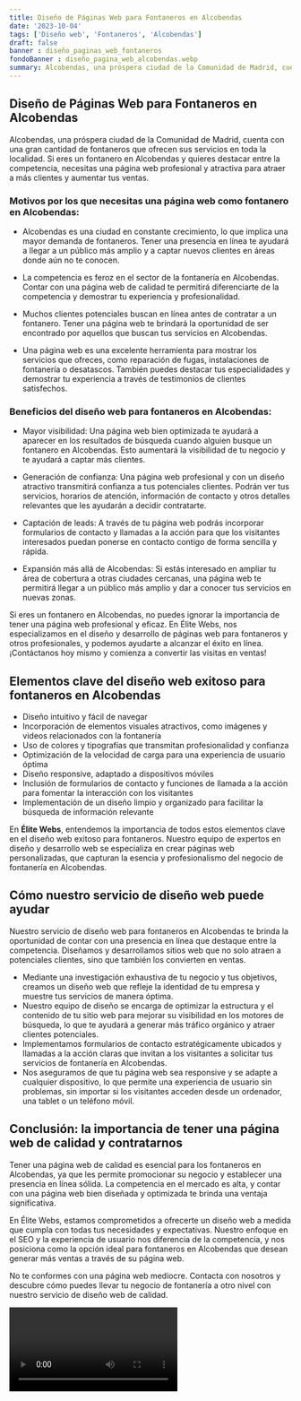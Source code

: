 ```yaml
---
title: Diseño de Páginas Web para Fontaneros en Alcobendas
date: '2023-10-04'
tags: ['Diseño web', 'Fontaneros', 'Alcobendas']
draft: false
banner : diseño_paginas_web_fontaneros
fondoBanner : diseño_pagina_web_alcobendas.webp
summary: Alcobendas, una próspera ciudad de la Comunidad de Madrid, cuenta con una gran cantidad de fontaneros que ofrecen sus servicios en toda la localidad. Si eres un fontanero en Alcobendas y quieres destacar entre la competencia, necesitas una página web profesional y atractiva para atraer a más clientes y aumentar tus ventas.
---
```


## Diseño de Páginas Web para Fontaneros en Alcobendas

Alcobendas, una próspera ciudad de la Comunidad de Madrid, cuenta con una gran cantidad de fontaneros que ofrecen sus servicios en toda la localidad. Si eres un fontanero en Alcobendas y quieres destacar entre la competencia, necesitas una página web profesional y atractiva para atraer a más clientes y aumentar tus ventas.

### Motivos por los que necesitas una página web como fontanero en Alcobendas:

- Alcobendas es una ciudad en constante crecimiento, lo que implica una mayor demanda de fontaneros. Tener una presencia en línea te ayudará a llegar a un público más amplio y a captar nuevos clientes en áreas donde aún no te conocen.

- La competencia es feroz en el sector de la fontanería en Alcobendas. Contar con una página web de calidad te permitirá diferenciarte de la competencia y demostrar tu experiencia y profesionalidad.

- Muchos clientes potenciales buscan en línea antes de contratar a un fontanero. Tener una página web te brindará la oportunidad de ser encontrado por aquellos que buscan tus servicios en Alcobendas.

- Una página web es una excelente herramienta para mostrar los servicios que ofreces, como reparación de fugas, instalaciones de fontanería o desatascos. También puedes destacar tus especialidades y demostrar tu experiencia a través de testimonios de clientes satisfechos.

### Beneficios del diseño web para fontaneros en Alcobendas:

- Mayor visibilidad: Una página web bien optimizada te ayudará a aparecer en los resultados de búsqueda cuando alguien busque un fontanero en Alcobendas. Esto aumentará la visibilidad de tu negocio y te ayudará a captar más clientes.

- Generación de confianza: Una página web profesional y con un diseño atractivo transmitirá confianza a tus potenciales clientes. Podrán ver tus servicios, horarios de atención, información de contacto y otros detalles relevantes que les ayudarán a decidir contratarte.

- Captación de leads: A través de tu página web podrás incorporar formularios de contacto y llamadas a la acción para que los visitantes interesados puedan ponerse en contacto contigo de forma sencilla y rápida.

- Expansión más allá de Alcobendas: Si estás interesado en ampliar tu área de cobertura a otras ciudades cercanas, una página web te permitirá llegar a un público más amplio y dar a conocer tus servicios en nuevas zonas.

Si eres un fontanero en Alcobendas, no puedes ignorar la importancia de tener una página web profesional y eficaz. En Élite Webs, nos especializamos en el diseño y desarrollo de páginas web para fontaneros y otros profesionales, y podemos ayudarte a alcanzar el éxito en línea. ¡Contáctanos hoy mismo y comienza a convertir las visitas en ventas!

<GifSeo />

<Cta />

## Elementos clave del diseño web exitoso para fontaneros en Alcobendas

- Diseño intuitivo y fácil de navegar
- Incorporación de elementos visuales atractivos, como imágenes y videos relacionados con la fontanería
- Uso de colores y tipografías que transmitan profesionalidad y confianza
- Optimización de la velocidad de carga para una experiencia de usuario óptima
- Diseño responsive, adaptado a dispositivos móviles
- Inclusión de formularios de contacto y funciones de llamada a la acción para fomentar la interacción con los visitantes
- Implementación de un diseño limpio y organizado para facilitar la búsqueda de información relevante

En **Élite Webs**, entendemos la importancia de todos estos elementos clave en el diseño web exitoso para fontaneros. Nuestro equipo de expertos en diseño y desarrollo web se especializa en crear páginas web personalizadas, que capturan la esencia y profesionalismo del negocio de fontanería en Alcobendas.

## Cómo nuestro servicio de diseño web puede ayudar

Nuestro servicio de diseño web para fontaneros en Alcobendas te brinda la oportunidad de contar con una presencia en línea que destaque entre la competencia. Diseñamos y desarrollamos sitios web que no solo atraen a potenciales clientes, sino que también los convierten en ventas.

- Mediante una investigación exhaustiva de tu negocio y tus objetivos, creamos un diseño web que refleje la identidad de tu empresa y muestre tus servicios de manera óptima.
- Nuestro equipo de diseño se encarga de optimizar la estructura y el contenido de tu sitio web para mejorar su visibilidad en los motores de búsqueda, lo que te ayudará a generar más tráfico orgánico y atraer clientes potenciales.
- Implementamos formularios de contacto estratégicamente ubicados y llamadas a la acción claras que invitan a los visitantes a solicitar tus servicios de fontanería en Alcobendas.
- Nos aseguramos de que tu página web sea responsive y se adapte a cualquier dispositivo, lo que permite una experiencia de usuario sin problemas, sin importar si los visitantes acceden desde un ordenador, una tablet o un teléfono móvil.

## Conclusión: la importancia de tener una página web de calidad y contratarnos

Tener una página web de calidad es esencial para los fontaneros en Alcobendas, ya que les permite promocionar su negocio y establecer una presencia en línea sólida. La competencia en el mercado es alta, y contar con una página web bien diseñada y optimizada te brinda una ventaja significativa.

En Élite Webs, estamos comprometidos a ofrecerte un diseño web a medida que cumpla con todas tus necesidades y expectativas. Nuestro enfoque en el SEO y la experiencia de usuario nos diferencia de la competencia, y nos posiciona como la opción ideal para fontaneros en Alcobendas que desean generar más ventas a través de su página web.

No te conformes con una página web mediocre. Contacta con nosotros y descubre cómo puedes llevar tu negocio de fontanería a otro nivel con nuestro servicio de diseño web de calidad.

<Video />

<CtaBot job='Fontaneros' city='Alcobendas'/>

<Gmaps query='Alcobendas+españa+maps' />